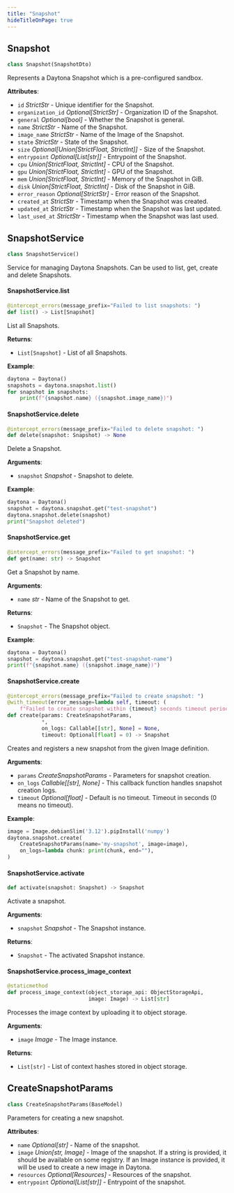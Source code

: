 ```yaml
---
title: "Snapshot"
hideTitleOnPage: true
---
```

## Snapshot

```python
class Snapshot(SnapshotDto)
```

Represents a Daytona Snapshot which is a pre-configured sandbox.

**Attributes**:

- `id` _StrictStr_ - Unique identifier for the Snapshot.
- `organization_id` _Optional[StrictStr]_ - Organization ID of the Snapshot.
- `general` _Optional[bool]_ - Whether the Snapshot is general.
- `name` _StrictStr_ - Name of the Snapshot.
- `image_name` _StrictStr_ - Name of the Image of the Snapshot.
- `state` _StrictStr_ - State of the Snapshot.
- `size` _Optional[Union[StrictFloat, StrictInt]]_ - Size of the Snapshot.
- `entrypoint` _Optional[List[str]]_ - Entrypoint of the Snapshot.
- `cpu` _Union[StrictFloat, StrictInt]_ - CPU of the Snapshot.
- `gpu` _Union[StrictFloat, StrictInt]_ - GPU of the Snapshot.
- `mem` _Union[StrictFloat, StrictInt]_ - Memory of the Snapshot in GiB.
- `disk` _Union[StrictFloat, StrictInt]_ - Disk of the Snapshot in GiB.
- `error_reason` _Optional[StrictStr]_ - Error reason of the Snapshot.
- `created_at` _StrictStr_ - Timestamp when the Snapshot was created.
- `updated_at` _StrictStr_ - Timestamp when the Snapshot was last updated.
- `last_used_at` _StrictStr_ - Timestamp when the Snapshot was last used.

## SnapshotService

```python
class SnapshotService()
```

Service for managing Daytona Snapshots. Can be used to list, get, create and delete Snapshots.

#### SnapshotService.list

```python
@intercept_errors(message_prefix="Failed to list snapshots: ")
def list() -> List[Snapshot]
```

List all Snapshots.

**Returns**:

- `List[Snapshot]` - List of all Snapshots.
  

**Example**:

```python
daytona = Daytona()
snapshots = daytona.snapshot.list()
for snapshot in snapshots:
    print(f"{snapshot.name} ({snapshot.image_name})")
```

#### SnapshotService.delete

```python
@intercept_errors(message_prefix="Failed to delete snapshot: ")
def delete(snapshot: Snapshot) -> None
```

Delete a Snapshot.

**Arguments**:

- `snapshot` _Snapshot_ - Snapshot to delete.
  

**Example**:

```python
daytona = Daytona()
snapshot = daytona.snapshot.get("test-snapshot")
daytona.snapshot.delete(snapshot)
print("Snapshot deleted")
```

#### SnapshotService.get

```python
@intercept_errors(message_prefix="Failed to get snapshot: ")
def get(name: str) -> Snapshot
```

Get a Snapshot by name.

**Arguments**:

- `name` _str_ - Name of the Snapshot to get.
  

**Returns**:

- `Snapshot` - The Snapshot object.
  

**Example**:

```python
daytona = Daytona()
snapshot = daytona.snapshot.get("test-snapshot-name")
print(f"{snapshot.name} ({snapshot.image_name})")
```

#### SnapshotService.create

```python
@intercept_errors(message_prefix="Failed to create snapshot: ")
@with_timeout(error_message=lambda self, timeout: (
    f"Failed to create snapshot within {timeout} seconds timeout period."))
def create(params: CreateSnapshotParams,
           *,
           on_logs: Callable[[str], None] = None,
           timeout: Optional[float] = 0) -> Snapshot
```

Creates and registers a new snapshot from the given Image definition.

**Arguments**:

- `params` _CreateSnapshotParams_ - Parameters for snapshot creation.
- `on_logs` _Callable[[str], None]_ - This callback function handles snapshot creation logs.
- `timeout` _Optional[float]_ - Default is no timeout. Timeout in seconds (0 means no timeout).

**Example**:

```python
image = Image.debianSlim('3.12').pipInstall('numpy')
daytona.snapshot.create(
    CreateSnapshotParams(name='my-snapshot', image=image),
    on_logs=lambda chunk: print(chunk, end=""),
)
```

#### SnapshotService.activate

```python
def activate(snapshot: Snapshot) -> Snapshot
```

Activate a snapshot.

**Arguments**:

- `snapshot` _Snapshot_ - The Snapshot instance.

**Returns**:

- `Snapshot` - The activated Snapshot instance.

#### SnapshotService.process\_image\_context

```python
@staticmethod
def process_image_context(object_storage_api: ObjectStorageApi,
                          image: Image) -> List[str]
```

Processes the image context by uploading it to object storage.

**Arguments**:

- `image` _Image_ - The Image instance.

**Returns**:

- `List[str]` - List of context hashes stored in object storage.

## CreateSnapshotParams

```python
class CreateSnapshotParams(BaseModel)
```

Parameters for creating a new snapshot.

**Attributes**:

- `name` _Optional[str]_ - Name of the snapshot.
- `image` _Union[str, Image]_ - Image of the snapshot. If a string is provided,
  it should be available on some registry. If an Image instance is provided,
  it will be used to create a new image in Daytona.
- `resources` _Optional[Resources]_ - Resources of the snapshot.
- `entrypoint` _Optional[List[str]]_ - Entrypoint of the snapshot.

